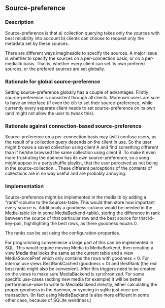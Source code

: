 == Source-preference ==

=== Description ===

Source-preference is that a) collection querying takes only the sources with best reliability into account b) clients can choose to request only the metadata set by these sources.

There are different ways imagineable to specify the sources. A major issue is whether to specify the sources on a per-connection basis, or on a per-medialib basis. That is, whether every client can set its own prefered sources, or the prefered sources are set globally.

=== Rationale for global source-preference ===

Setting source-preference globally has a couple of advantages. Firstly source-preference is consistent through all clients. Moreover users are sure to have an interface (if even the cli) to set their source-preference, while currently every seperate client needs to set source-preference on its own (and might not allow the user to tweak this).

=== Rationale against connection-based source-preference ===

Source-preference on a per-connection basis may (will) confuse users, as the result of a collection query depends on the client in use. So the user might browse a saved collection using client A and find something different than if he/she browsed the same collection using client B. To make it even more frustrating the daemon has its own source-preference, so a song might appear in a partyshuffle playlist, that the user perceived as not being in the source-collection... These different perceptions of the contents of collections are in no way useful and are probably annoying.

=== Implementation ===

Source-preference might be implemented in the medialib by adding a "rank"-column to the Sources-table. This would then store how important every source is. Additionaly a goodness-column would be needed in the Media-table (or in some MediaBackend-table), storing the difference in rank between the source of that particular row and the best source for that id-key-pair, hightlighting the best rows, as there goodness equals 0.

The ranks can be set using the configuration-properties.

For programming convenience a large part of this can be implemented in SQL. This would require moving Media to MediaBackend, then creating a view Media that looks the same as the current table and a view MediaSourcePref which only contains the rows with goodness = 0. For internal use views BestRankCached (goodness = 0) and BestRank (the real best rank) might also be convenient. After this triggers need to be created on the views to make sure MediaBackend is synchronized. For some specific use-cases (adding new media for example) it will be better performance-wise to write to MediaBackend directly, either calculating the proper goodness in the daemon, or syncing in sqlite just once per transaction. (In fact using MediaBackend is also more efficient in some other case, because of SQLite weirdness.)
